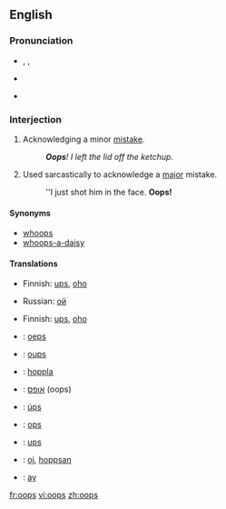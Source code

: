 {{see|OOPS}}
==English==

===Pronunciation===
*{{enPR|o͞ops}}, {{IPA|/uːps/, /ʊps/}}, {{SAMPA|/u:ps/}}
*{{audio|en-us-oops.ogg|Audio (US)}}
*{{audio|en-uk-Oops.ogg|Audio (UK)}}
*:{{rhymes|uːps}}

===Interjection===
{{en-intj}}

# Acknowledging a minor [[mistake]].
#:'''''Oops'''!  I left the lid off the ketchup.'' 
# Used sarcastically to acknowledge a [[major]] mistake.
#:''I just shot him in the face.  '''Oops!'''

====Synonyms====
*[[whoops]]
*[[whoops-a-daisy]]

====Translations====
{{trans-top|acknowledging a minor mistake}}
*Finnish: [[ups]], [[oho]]
{{trans-mid}}
*Russian: [[ой]]
{{trans-bottom}}

{{trans-top|used sarcastically to acknowledge a major mistake}}
*Finnish: [[ups]], [[oho]]
{{trans-mid}}
{{trans-bottom}}

{{checktrans-top}}
*{{ttbc|Dutch}}: [[oeps]]
*{{ttbc|French}}: [[oups]]
*{{ttbc|German}}: [[hoppla]]
*{{ttbc|Hebrew}}: [[אופס]] (oops)
*{{ttbc|Icelandic}}: [[úps]]
{{checktrans-mid}}
*{{ttbc|Italian}}: [[ops]]
*{{ttbc|Spanish}}: [[ups]]
*{{ttbc|Swedish}}: [[oj]], [[hoppsan]]
*{{ttbc|Turkish}}: [[ay]] <!----(Pronounced "I!")---->
{{checktrans-bottom}}

[[fr:oops]]
[[vi:oops]]
[[zh:oops]]
